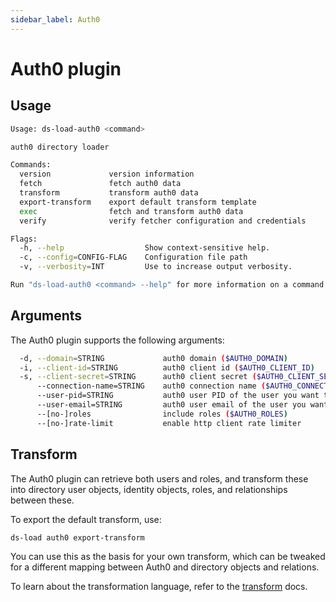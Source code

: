 ```yaml
---
sidebar_label: Auth0
---
```


# Auth0 plugin

## Usage

```sh
Usage: ds-load-auth0 <command>

auth0 directory loader

Commands:
  version             version information
  fetch               fetch auth0 data
  transform           transform auth0 data
  export-transform    export default transform template
  exec                fetch and transform auth0 data
  verify              verify fetcher configuration and credentials

Flags:
  -h, --help                  Show context-sensitive help.
  -c, --config=CONFIG-FLAG    Configuration file path
  -v, --verbosity=INT         Use to increase output verbosity.

Run "ds-load-auth0 <command> --help" for more information on a command.
```

## Arguments

The Auth0 plugin supports the following arguments:

```sh
  -d, --domain=STRING             auth0 domain ($AUTH0_DOMAIN)
  -i, --client-id=STRING          auth0 client id ($AUTH0_CLIENT_ID)
  -s, --client-secret=STRING      auth0 client secret ($AUTH0_CLIENT_SECRET)
      --connection-name=STRING    auth0 connection name ($AUTH0_CONNECTION_NAME)
      --user-pid=STRING           auth0 user PID of the user you want to read ($AUTH0_USER_PID)
      --user-email=STRING         auth0 user email of the user you want to read ($AUTH0_USER_EMAIL)
      --[no-]roles                include roles ($AUTH0_ROLES)
      --[no-]rate-limit           enable http client rate limiter
```

## Transform

The Auth0 plugin can retrieve both users and roles, and transform these into directory user objects, identity objects, roles, and relationships between these.

To export the default transform, use:

`ds-load auth0 export-transform`

You can use this as the basis for your own transform, which can be tweaked for a different mapping between Auth0 and directory objects and relations.

To learn about the transformation language, refer to the [transform](/docs/command-line-interface/ds-load-cli/transform) docs.